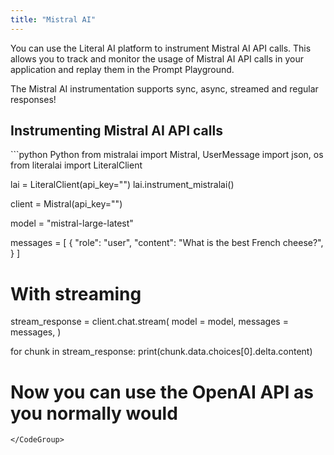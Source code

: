 ```yaml
---
title: "Mistral AI"
---
```


You can use the Literal AI platform to instrument Mistral AI API calls. This allows you to track and monitor the usage of Mistral AI API calls in your application and replay them in the Prompt Playground.

<Check>The Mistral AI instrumentation supports sync, async, streamed and regular responses!</Check>

## Instrumenting Mistral AI API calls

<CodeGroup>
```python Python
from mistralai import Mistral, UserMessage
import json, os
from literalai import LiteralClient

lai = LiteralClient(api_key="")
lai.instrument_mistralai()

client = Mistral(api_key="")

model = "mistral-large-latest"

messages = [
    {
        "role": "user",
        "content": "What is the best French cheese?",
    }
]

# With streaming
stream_response = client.chat.stream(
    model = model,
    messages = messages,
)

for chunk in stream_response:
    print(chunk.data.choices[0].delta.content)

# Now you can use the OpenAI API as you normally would
```
</CodeGroup>
